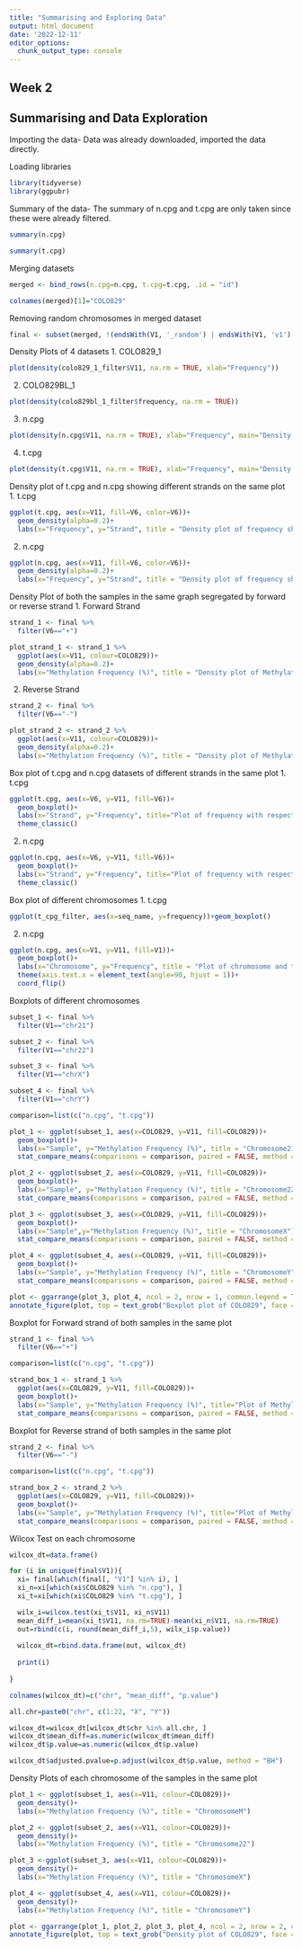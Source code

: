 ---
title: "Summarising and Exploring Data"
output: html_document
date: '2022-12-11'
editor_options: 
  chunk_output_type: console
---

## Week 2

## Summarising and Data Exploration

Importing the data- Data was already downloaded, imported the data directly. 

Loading libraries
```{r warning=FALSE, message=FALSE}
library(tidyverse)
library(ggpubr)
```

Summary of the data- The summary of n.cpg and t.cpg are only taken since these were already filtered. 
```{r warning=FALSE, message=FALSE}
summary(n.cpg)

summary(t.cpg)
```

Merging datasets
```{r warning=FALSE, message=FALSE}
merged <- bind_rows(n.cpg=n.cpg, t.cpg=t.cpg, .id = "id")

colnames(merged)[1]="COLO829"
```

Removing random chromosomes in merged dataset
```{r warning=FALSE, message=FALSE}
final <- subset(merged, !(endsWith(V1, '_random') | endsWith(V1, 'v1') | endsWith(V1, 'v2') | endsWith(V1, 'BV')))
```

Density Plots of 4 datasets
1. COLO829_1
```{r warning=FALSE, message=FALSE}
plot(density(colo829_1_filter$V11, na.rm = TRUE, xlab="Frequency"))
```

2. COLO829BL_1 
```{r warning=FALSE, message=FALSE}
plot(density(colo829bl_1_filter$frequency, na.rm = TRUE))
```

3. n.cpg 
```{r warning=FALSE, message=FALSE}
plot(density(n.cpg$V11, na.rm = TRUE), xlab="Frequency", main="Density plot of Frequency of Normal sample")
```

4. t.cpg
```{r warning=FALSE, message=FALSE}
plot(density(t.cpg$V11, na.rm = TRUE), xlab="Frequency", main="Density plot of Frequency of Tumour sample")
```

Density plot of t.cpg and n.cpg showing different strands on the same plot
1. t.cpg
```{r warning=FALSE, message=FALSE}
ggplot(t.cpg, aes(x=V11, fill=V6, color=V6))+
  geom_density(alpha=0.2)+
  labs(x="Frequency", y="Strand", title = "Density plot of frequency showing strands")
```

2. n.cpg
```{r warning=FALSE, message=FALSE}
ggplot(n.cpg, aes(x=V11, fill=V6, color=V6))+
  geom_density(alpha=0.2)+
  labs(x="Frequency", y="Strand", title = "Density plot of frequency showing strands")
```

Density Plot of both the samples in the same graph segregated by forward or reverse strand
1. Forward Strand
```{r warning=FALSE, message=FALSE}
strand_1 <- final %>% 
  filter(V6=="+")

plot_strand_1 <- strand_1 %>% 
  ggplot(aes(x=V11, colour=COLO829))+
  geom_density(alpha=0.2)+
  labs(x="Methylation Frequency (%)", title = "Density plot of Methylation Frequency of Forward strand")
```

2. Reverse Strand
```{r warning=FALSE, message=FALSE}
strand_2 <- final %>% 
  filter(V6=="-")

plot_strand_2 <- strand_2 %>% 
  ggplot(aes(x=V11, colour=COLO829))+
  geom_density(alpha=0.2)+
  labs(x="Methylation Frequency (%)", title = "Density plot of Methylation Frequency of Reverse Strand")
```

Box plot of t.cpg and n.cpg datasets of different strands in the same plot
1. t.cpg
```{r warning=FALSE, message=FALSE}
ggplot(t.cpg, aes(x=V6, y=V11, fill=V6))+
  geom_boxplot()+
  labs(x="Strand", y="Frequency", title="Plot of frequency with respect to strand")+
  theme_classic()
```

2. n.cpg
```{r warning=FALSE, message=FALSE}
ggplot(n.cpg, aes(x=V6, y=V11, fill=V6))+
  geom_boxplot()+
  labs(x="Strand", y="Frequency", title="Plot of frequency with respect to strand")+
  theme_classic()
```

Box plot of different chromosomes
1. t.cpg
```{r warning=FALSE, message=FALSE}
ggplot(t_cpg_filter, aes(x=seq_name, y=frequency))+geom_boxplot()
```

2. n.cpg
```{r warning=FALSE, message=FALSE}
ggplot(n.cpg, aes(x=V1, y=V11, fill=V1))+
  geom_boxplot()+
  labs(x="Chromosome", y="Frequency", title = "Plot of chromosome and their frequency")+
  theme(axis.text.x = element_text(angle=90, hjust = 1))+
  coord_flip()
```

Boxplots of different chromosomes
```{r warning=FALSE, message=FALSE}
subset_1 <- final %>% 
  filter(V1=="chr21")

subset_2 <- final %>% 
  filter(V1=="chr22")

subset_3 <- final %>% 
  filter(V1=="chrX")

subset_4 <- final %>% 
  filter(V1=="chrY")

comparison=list(c("n.cpg", "t.cpg"))

plot_1 <- ggplot(subset_1, aes(x=COLO829, y=V11, fill=COLO829))+
  geom_boxplot()+
  labs(x="Sample", y="Methylation Frequency (%)", title = "Chromosome21")+
  stat_compare_means(comparisons = comparison, paired = FALSE, method = "wilcox", label = "p.format")+stat_boxplot()

plot_2 <- ggplot(subset_2, aes(x=COLO829, y=V11, fill=COLO829))+
  geom_boxplot()+
  labs(x="Sample", y="Methylation Frequency (%)", title = "Chromosome22")+
  stat_compare_means(comparisons = comparison, paired = FALSE, method = "wilcox", label = "p.format")+stat_boxplot()

plot_3 <- ggplot(subset_3, aes(x=COLO829, y=V11, fill=COLO829))+
  geom_boxplot()+
  labs(x="Sample",y="Methylation Frequency (%)", title = "ChromosomeX")+
  stat_compare_means(comparisons = comparison, paired = FALSE, method = "wilcox", label = "p.format")+stat_boxplot()

plot_4 <- ggplot(subset_4, aes(x=COLO829, y=V11, fill=COLO829))+
  geom_boxplot()+
  labs(x="Sample", y="Methylation Frequency (%)", title = "ChromosomeY")+
  stat_compare_means(comparisons = comparison, paired = FALSE, method = "wilcox", label = "p.format")+stat_boxplot()

plot <- ggarrange(plot_3, plot_4, ncol = 2, nrow = 1, common.legend = TRUE, legend = "bottom")
annotate_figure(plot, top = text_grob("Boxplot plot of COLO829", face = "bold", size = 14))

```

Boxplot for Forward strand of both samples in the same plot
```{r warning=FALSE, message=FALSE}
strand_1 <- final %>% 
  filter(V6=="+")

comparison=list(c("n.cpg", "t.cpg"))

strand_box_1 <- strand_1 %>% 
  ggplot(aes(x=COLO829, y=V11, fill=COLO829))+
  geom_boxplot()+
  labs(x="Sample", y="Methylation Frequency (%)", title="Plot of Methylation Frequency of Forward Strand")+
  stat_compare_means(comparisons = comparison, paired = FALSE, method = "wilcox", label = "p.format")+stat_boxplot()
```

Boxplot for Reverse strand of both samples in the same plot
```{r warning=FALSE, message=FALSE}
strand_2 <- final %>% 
  filter(V6=="-")

comparison=list(c("n.cpg", "t.cpg"))

strand_box_2 <- strand_2 %>% 
  ggplot(aes(x=COLO829, y=V11, fill=COLO829))+
  geom_boxplot()+
  labs(x="Sample", y="Methylation Frequency (%)", title="Plot of Methylation Frequency of Reverse Strand")+
  stat_compare_means(comparisons = comparison, paired = FALSE, method = "wilcox", label = "p.format")+stat_boxplot()
```

Wilcox Test on each chromosome
```{r warning=FALSE, message=FALSE}
wilcox_dt=data.frame()

for (i in unique(final$V1)){
  xi= final[which(final[, "V1"] %in% i), ]
  xi_n=xi[which(xi$COLO829 %in% "n.cpg"), ]
  xi_t=xi[which(xi$COLO829 %in% "t.cpg"), ]

  wilx_i=wilcox.test(xi_t$V11, xi_n$V11)
  mean_diff_i=mean(xi_t$V11, na.rm=TRUE)-mean(xi_n$V11, na.rm=TRUE)
  out=rbind(c(i, round(mean_diff_i,5), wilx_i$p.value))
  
  wilcox_dt=rbind.data.frame(out, wilcox_dt)
  
  print(i)
  
}

colnames(wilcox_dt)=c("chr", "mean_diff", "p.value")

all.chr=paste0("chr", c(1:22, "X", "Y"))

wilcox_dt=wilcox_dt[wilcox_dt$chr %in% all.chr, ]
wilcox_dt$mean_diff=as.numeric(wilcox_dt$mean_diff)
wilcox_dt$p.value=as.numeric(wilcox_dt$p.value)

wilcox_dt$adjusted.pvalue=p.adjust(wilcox_dt$p.value, method = "BH")
```

Density Plots of each chromosome of the samples in the same plot
```{r warning=FALSE, message=FALSE}
plot_1 <- ggplot(subset_1, aes(x=V11, colour=COLO829))+
  geom_density()+
  labs(x="Methylation Frequency (%)", title = "ChromosomeM")

plot_2 <- ggplot(subset_2, aes(x=V11, colour=COLO829))+
  geom_density()+
  labs(x="Methylation Frequency (%)", title = "Chromosome22")

plot_3 <-ggplot(subset_3, aes(x=V11, colour=COLO829))+
  geom_density()+
  labs(x="Methylation Frequency (%)", title = "ChromosomeX")

plot_4 <- ggplot(subset_4, aes(x=V11, colour=COLO829))+
  geom_density()+
  labs(x="Methylation Frequency (%)", title = "ChromosomeY")

plot <- ggarrange(plot_1, plot_2, plot_3, plot_4, ncol = 2, nrow = 2, common.legend = TRUE, legend = "bottom")
annotate_figure(plot, top = text_grob("Density plot of COLO829", face = "bold", size = 14))
```




